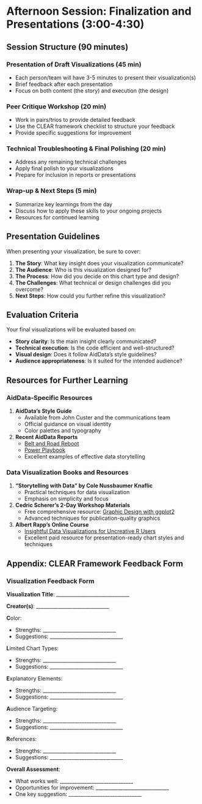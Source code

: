 # Afternoon Session: Finalization and Presentations (3:00-4:30)

## Session Structure (90 minutes)

### Presentation of Draft Visualizations (45 min)
- Each person/team will have 3-5 minutes to present their visualization(s)
- Brief feedback after each presentation
- Focus on both content (the story) and execution (the design)

### Peer Critique Workshop (20 min)
- Work in pairs/trios to provide detailed feedback
- Use the CLEAR framework checklist to structure your feedback
- Provide specific suggestions for improvement

### Technical Troubleshooting & Final Polishing (20 min)
- Address any remaining technical challenges
- Apply final polish to your visualizations
- Prepare for inclusion in reports or presentations

### Wrap-up & Next Steps (5 min)
- Summarize key learnings from the day
- Discuss how to apply these skills to your ongoing projects
- Resources for continued learning

## Presentation Guidelines

When presenting your visualization, be sure to cover:

1. **The Story**: What key insight does your visualization communicate?
2. **The Audience**: Who is this visualization designed for?
3. **The Process**: How did you decide on this chart type and design?
4. **The Challenges**: What technical or design challenges did you overcome?
5. **Next Steps**: How could you further refine this visualization?

## Evaluation Criteria

Your final visualizations will be evaluated based on:

- **Story clarity**: Is the main insight clearly communicated?
- **Technical execution**: Is the code efficient and well-structured?
- **Visual design**: Does it follow AidData's style guidelines?
- **Audience appropriateness**: Is it suited for the intended audience?

## Resources for Further Learning

### AidData-Specific Resources
1. **AidData's Style Guide**
   - Available from John Custer and the communications team
   - Official guidance on visual identity
   - Color palettes and typography

2. **Recent AidData Reports**
   - [Belt and Road Reboot](https://www.aiddata.org/publications/belt-and-road-reboot)
   - [Power Playbook](https://www.aiddata.org/publications/power-playbook-beijings-bid-to-secure-overseas-transition-minerals)
   - Excellent examples of effective data storytelling

### Data Visualization Books and Resources
1. **"Storytelling with Data" by Cole Nussbaumer Knaflic**
   - Practical techniques for data visualization
   - Emphasis on simplicity and focus

2. **Cedric Scherer's 2-Day Workshop Materials**
   - Free comprehensive resource: [Graphic Design with ggplot2](https://www.cedricscherer.com/2022/08/09/2-day-workshop-on-graphic-design-with-ggplot2-at-rstudioconf-2022/)
   - Advanced techniques for publication-quality graphics

3. **Albert Rapp's Online Course**
   - [Insightful Data Visualizations for Uncreative R Users](https://arapp.thinkific.com/courses/insightful-data-visualizations-for-uncreative-r-users)
   - Excellent paid resource for presentation-ready chart styles and techniques

## Appendix: CLEAR Framework Feedback Form

### Visualization Feedback Form

**Visualization Title**: ______________________________

**Creator(s)**: ______________________________

**C**olor:

- Strengths: ______________________________
- Suggestions: ______________________________

**L**imited Chart Types:

- Strengths: ______________________________
- Suggestions: ______________________________

**E**xplanatory Elements:

- Strengths: ______________________________
- Suggestions: ______________________________

**A**udience Targeting:

- Strengths: ______________________________
- Suggestions: ______________________________

**R**eferences:

- Strengths: ______________________________
- Suggestions: ______________________________

**Overall Assessment**:

- What works well: ______________________________
- Opportunities for improvement: ______________________________
- One key suggestion: ______________________________
